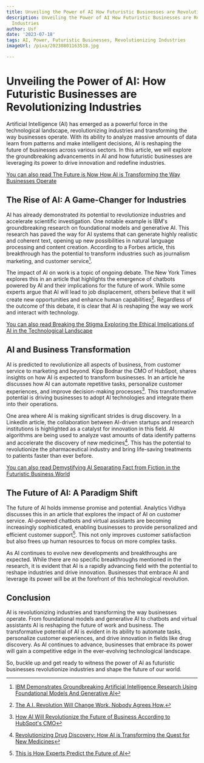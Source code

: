 ```yaml
---
title: Unveiling the Power of AI How Futuristic Businesses are Revolutionizing Industries
description: Unveiling the Power of AI How Futuristic Businesses are Revolutionizing
  Industries
author: Usf
date: '2023-07-18'
tags: AI, Power, Futuristic Businesses, Revolutionizing Industries
imageUrl: /pixa/20230801163518.jpg

---
```

# Unveiling the Power of AI: How Futuristic Businesses  are Revolutionizing Industries

Artificial  Intelligence  (AI) has  emerged as a powerful force in the  technological landscape, revolutionizing industries and  transforming the  way businesses operate. With its ability to analyze  massive amounts of data learn from patterns and make intelligent decisions, AI is reshaping the future of  businesses across various sectors. In this article, we will explore the groundbreaking  advancements in AI and how futuristic businesses  are  leveraging its power  to drive innovation and redefine industries.

[You can also  read  The Future is Now How AI is  Transforming the Way Businesses Operate](The%20Future%20is%20Now%20How%20AI%20is%20Transforming%20the%20Way%20Businesses%20Operate)


##  The  Rise of AI: A Game-Changer  for Industries

AI has already demonstrated its potential  to revolutionize  industries and accelerate scientific investigation. One notable example is  IBM's groundbreaking research on foundational models and generative AI. This research has paved the  way for  AI systems that can generate highly realistic and coherent text, opening up new possibilities in natural language processing  and content creation. According to a Forbes article, this breakthrough has the potential to  transform industries such as journalism marketing, and customer service[^1^].

The impact of AI on work is a topic of ongoing debate. The New York Times explores this in an article that  highlights the emergence of chatbots powered by AI and  their implications for the future of work. While some experts argue that  AI will lead to job displacement, others believe that it will create new opportunities and enhance human capabilities[^2^]. Regardless of the outcome of this debate, it is clear that AI is reshaping the way we work and interact with technology.

[You can also read Breaking the Stigma Exploring the Ethical Implications of AI in the Technological Landscape](Breaking%20the%20Stigma%20Exploring%20the%20Ethical%20Implications%20of%20AI%20in%20the%20Technological%20Landscape)


## AI and Business Transformation

AI is predicted to revolutionize all aspects of business, from customer service to marketing and beyond. Kipp Bodnar the CMO of HubSpot, shares insights on how AI is expected to transform businesses. In an article he discusses how AI can automate repetitive tasks, personalize customer experiences, and improve decision-making processes[^3^]. This transformative potential is driving  businesses to adopt AI technologies  and integrate them into their operations.

One area where AI is  making significant strides is drug  discovery.  In a LinkedIn article, the collaboration  between AI-driven startups and research institutions is highlighted as a catalyst for innovation  in this field. AI algorithms are being used to analyze vast amounts  of data identify patterns and  accelerate the discovery of  new medicines[^4^]. This has the potential to  revolutionize the pharmaceutical industry and bring life-saving treatments  to patients faster than ever before.

[You can  also read Demystifying AI Separating Fact from Fiction in the Futuristic Business World](Demystifying%20AI%20Separating%20Fact%20from%20Fiction%20in%20the%20Futuristic%20Business%20World)


## The Future of AI: A Paradigm Shift

The future of AI holds immense  promise  and potential. Analytics Vidhya discusses this in an article  that explores the impact of AI on customer service. AI-powered chatbots and virtual assistants are becoming  increasingly sophisticated, enabling businesses  to provide personalized and efficient customer support[^5^]. This not only improves customer  satisfaction but also frees up human resources to  focus on more complex tasks.

As AI continues to evolve new developments and breakthroughs are expected. While there  are no specific breakthroughs mentioned in the research, it is evident that AI is a rapidly advancing field with the potential to reshape industries and drive innovation. Businesses that embrace AI and leverage its  power will be at the forefront of this technological revolution.

## Conclusion

AI is revolutionizing industries and  transforming the way businesses operate. From foundational  models and  generative AI to chatbots and virtual  assistants AI  is reshaping the future of work and business. The transformative  potential of  AI is evident in its ability to automate  tasks, personalize customer  experiences, and drive innovation in fields like drug discovery. As AI continues to advance, businesses that embrace its power will gain a competitive  edge in  the  ever-evolving technological  landscape.

So, buckle up and get ready to witness the  power of AI as futuristic businesses revolutionize industries and shape the future of our world.

[^1^]: [IBM Demonstrates Groundbreaking Artificial Intelligence Research Using Foundational Models And Generative AI](https://www.forbes.com/sites/moorinsights/2023/02/13/ibm-demonstrates-groundbreaking-artificial-intelligence-research-using-foundational-models-and-generative-ai/?sh=5494f98b750d)

[^2^]: [The A.I. Revolution  Will Change Work. Nobody Agrees  How.](https://www.nytimes.com/2023/06/10/business/ai-jobs-work.html)

[^3^]: [How AI Will Revolutionize the Future of Business According to HubSpot's CMO](https://blog.hubspot.com/marketing/how-ai-will-change-businesses)

[^4^]: [Revolutionizing Drug Discovery: How AI  is Transforming the Quest for New Medicines](https://www.linkedin.com/pulse/revolutionizing-drug-discovery-how-ai-transforming-quest-yosef-daskal)

[^5^]:  [This is How Experts  Predict the Future of AI](https://www.analyticsvidhya.com/blog/2023/04/future-of-ai/)